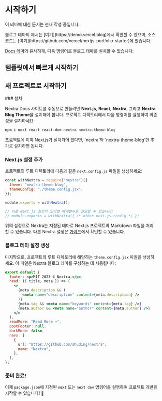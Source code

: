
# 시작하기

<Callout type="warning">이 테마에 대한 문서는 현재 작성 중입니다.</Callout>

<Callout>
  블로그 테마의 예시는 [여기](https://demo.vercel.blog)에서 확인할 수 있으며,
  소스 코드는 [여기](https://github.com/vercel/nextjs-portfolio-starter)에
  있습니다.
</Callout>

[Docs 테마](/docs/docs-theme/start)와 유사하게, 다음 명령어로 블로그 테마를 설치할 수 있습니다:

## 템플릿에서 빠르게 시작하기

## 새 프로젝트로 시작하기

<Steps>
### 설치

Nextra Docs 사이트를 수동으로 만들려면 **Next.js**, **React**, **Nextra**, 그리고 **Nextra Blog Theme**을 설치해야 합니다. 프로젝트 디렉토리에서 다음 명령어를 실행하여 의존성을 설치하세요:

```sh npm2yarn
npm i next react react-dom nextra nextra-theme-blog
```

<Callout>
  프로젝트에 이미 Next.js가 설치되어 있다면, `nextra`와 `nextra-theme-blog`만
  추가로 설치하면 됩니다.
</Callout>

### Next.js 설정 추가

프로젝트의 루트 디렉토리에 다음과 같은 `next.config.js` 파일을 생성하세요:

```js filename="next.config.js"
const withNextra = require("nextra")({
  theme: "nextra-theme-blog",
  themeConfig: "./theme.config.jsx",
});

module.exports = withNextra();

// 다른 Next.js 설정이 있다면 매개변수로 전달할 수 있습니다:
// module.exports = withNextra({ /* other next.js config */ })
```

위의 설정으로 Nextra는 지정된 테마로 Next.js 프로젝트의 Markdown 파일을 처리할 수 있습니다. 다른 Nextra 설정은 [가이드](/docs/guide)에서 확인할 수 있습니다.

### 블로그 테마 설정 생성

마지막으로, 프로젝트의 루트 디렉토리에 해당하는 `theme.config.jsx` 파일을 생성하세요. 이 파일은 Nextra 블로그 테마를 구성하는 데 사용됩니다:

```jsx filename="theme.config.jsx"
export default {
  footer: <p>MIT 2023 © Nextra.</p>,
  head: ({ title, meta }) => (
    <>
      {meta.description && (
        <meta name="description" content={meta.description} />
      )}
      {meta.tag && <meta name="keywords" content={meta.tag} />}
      {meta.author && <meta name="author" content={meta.author} />}
    </>
  ),
  readMore: "Read More →",
  postFooter: null,
  darkMode: false,
  navs: [
    {
      url: "https://github.com/shuding/nextra",
      name: "Nextra",
    },
  ],
};
```

### 준비 완료!

이제 `package.json`에 지정된 `next` 또는 `next dev` 명령어를 실행하여 프로젝트 개발을 시작할 수 있습니다! 🎉

</Steps>
